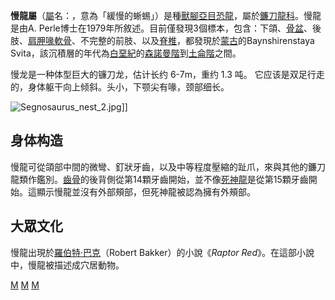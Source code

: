 {{Automatic Taxobox
| taxon = Segnosaurus
| fossil_range = [[白堊紀|白堊紀]]後期,{{fossilrange|90|earliest=98|latest=83}}
| image = Segnosaurus Restoration.jpg
| image_caption = 
| authority = Perle, 1979
| type_species = '''戈壁慢龍<br>''Segnosaurus galbinensis'''''
| type_species_authority = Perle, 1979 
}}

'''慢龍屬'''（[[屬|屬]]名：{{lang|la|''Segnosaurus''}}，意為「緩慢的蜥蜴」）是種[[獸腳亞目|獸腳亞目]][[恐龍|恐龍]]，屬於[[鐮刀龍科|鐮刀龍科]]。慢龍是由A. Perle博士在1979年所敘述。目前僅發現3個標本，包含：下頜、[[骨盆|骨盆]]、後肢、[[肩胛喙軟骨|肩胛喙軟骨]]、不完整的前肢、以及[[脊椎|脊椎]]，都發現於[[蒙古|蒙古]]的Baynshirenstaya Svita，該沉積層的年代為[[白堊紀|白堊紀]]的[[森諾曼階|森諾曼階]]到[[土侖階|土侖階]]之間。

慢龙是一种体型巨大的镰刀龙，估计长约 6-7m，重约 1.3 吨。 它应该是双足行走的，身体躯干向上倾斜。头小，下颚尖有喙，颈部细长。

[[File:Segnosaurus_nest_2.jpg|thumb]]]]

==身体构造==

慢龍可從頜部中間的微彎、釘狀牙齒，以及中等程度壓縮的趾爪，來與其他的鐮刀龍類作鑑別。[[齒骨|齒骨]]的後背側從第14顆牙齒開始，並不像[[死神龍|死神龍]]是從第15顆牙齒開始。這顯示慢龍並沒有外部頰部，但死神龍被認為擁有外頰部。

==大眾文化==
慢龍出現於[[羅伯特·巴克|羅伯特·巴克]]（Robert Bakker）的小說《''Raptor Red''》。在這部小說中，慢龍被描述成穴居動物。
{{手盜龍類|M.}}
{{Taxonbar|from=Q131102}}

[[Category:亞洲恐龍|M]]
[[Category:上白堊紀恐龍|M]]
[[Category:鐮刀龍超科|M]]


{{dinosaur-stub}}